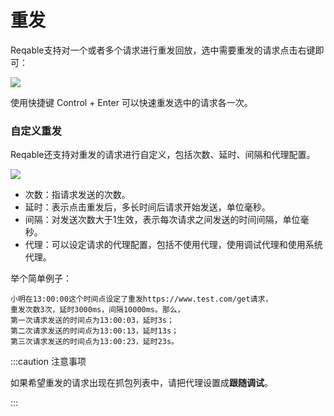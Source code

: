 # 重发


Reqable支持对一个或者多个请求进行重发回放，选中需要重发的请求点击右键即可：

![](arts/repeat_01.png)

使用快捷键 <Shortcut>Control + Enter</Shortcut> 可以快速重发选中的请求各一次。

### 自定义重发

Reqable还支持对重发的请求进行自定义，包括次数、延时、间隔和代理配置。

![](arts/repeat_02.png)

- 次数：指请求发送的次数。
- 延时：表示点击重发后，多长时间后请求开始发送，单位毫秒。
- 间隔：对发送次数大于1生效，表示每次请求之间发送的时间间隔，单位毫秒。
- 代理：可以设定请求的代理配置，包括不使用代理，使用调试代理和使用系统代理。

举个简单例子：
```
小明在13:00:00这个时间点设定了重发https://www.test.com/get请求，
重发次数3次，延时3000ms，间隔10000ms。那么，
第一次请求发送的时间点为13:00:03，延时3s；
第二次请求发送的时间点为13:00:13，延时13s；
第三次请求发送的时间点为13:00:23，延时23s。
```

:::caution 注意事项

如果希望重发的请求出现在抓包列表中，请把代理设置成**跟随调试**。

:::
